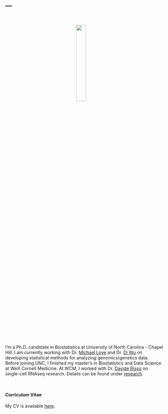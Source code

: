 ---
---
    
<link rel="stylesheet" href="styles.css" type="text/css">

<br>

<p align="center">
<img src="images/jieunprk.jpg" style="width:25%; border:0px solid; margin-right: 20px" align="center">
</p>
<br>

I'm a Ph.D. candidate in Biostatistics at University of North Carolina - Chapel Hill. I am currently working with Dr. [Michael Love](https://mikelove.github.io/) and Dr. [Di Wu](https://scholar.google.com/citations?user=3NylkDkAAAAJ&hl=en) on developing statistical methods for analyzing genomics/genetics data. Before joining UNC, I finished my master's in Biostatistics and Data Science at Weill Cornell Medicine. At WCM, I worked with Dr. [Davide Risso](https://drisso.github.io/) on single-cell RNAseq research. Details can be found under [research](./research.html). 

<br>

#### Curriculum Vitae

My CV is available [here](./files/CV_jieunpark_Apr2022.pdf).

